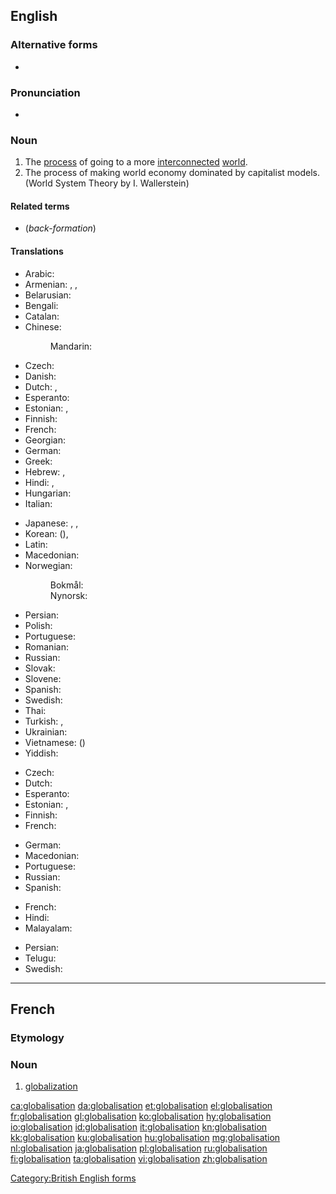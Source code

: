 ==English==

===Alternative forms===
* {{l|en|globalization}}

===Pronunciation===
* {{rhymes|eɪʃən|lang=en}}

===Noun===
{{wikipedia}}
{{en-noun|~}}

# The [[process]] of going to a more [[interconnected]] [[world]].
# The process of making world economy dominated by capitalist models. (World System Theory by I. Wallerstein)

====Related terms====
* {{l|en|globalise}} (''back-formation'')

====Translations====
{{trans-top|process of going to a more interconnected world}}
* Arabic: {{t|ar|عَوْلَمَة|f}}
* Armenian: {{t|hy|գլոբալիզացիա}}, {{t|hy|համաշխարհայնացում}}, {{t+|hy|գլոբալացում}}
* Belarusian: {{t|be|глабалізацыя|f}}
* Bengali: {{t|bn|বিশ্বায়ন}}
* Catalan: {{t+|ca|globalització|f}}
* Chinese:
*: Mandarin: {{t+|cmn|全球化|tr=quánqiúhuà}}
* Czech: {{t+|cs|globalizace|f}}
* Danish: {{t|da|globalisering|c}}
* Dutch: {{t+|nl|globalisering|f}}, {{t|nl|mondialisering|f}}
* Esperanto: {{t|eo|tutmondiĝo}}
* Estonian: {{t|et|üleilmastumine}}, {{t|et|globaliseerumine}}
* Finnish: {{t+|fi|globalisaatio}}
* French: {{t+|fr|mondialisation|f}}
* Georgian: {{t|ka|გლობალიზაცია}}
* German: {{t+|de|Globalisierung|f}}
* Greek: {{t+|el|παγκοσμιοποίηση}}
* Hebrew: {{t|he|גלובליזציה}}, {{t|he|גלאָבאַליסאַטיאָן}}
* Hindi: {{t|hi|हलिमिकरण|tr=halimikaraṇ}}, {{t|hi|वैश्वीकरण|tr=vaiśvīkaraṇ}}
* Hungarian: {{t+|hu|globalizáció}}
* Italian: {{t+|it|globalizzazione}}
{{trans-mid}}
* Japanese: {{t+|ja|グローバリゼーション|tr=gurōbarizēshon}}, {{t|ja|グローバライゼーション|tr=gurōbaraizēshon}}, {{t+|ja|グローバル化|tr=gurōbaru-ka}}
* Korean: {{t|ko|세계화|sc=Hang}} ({{t|ko|世界化|sc=Hani}}), {{t|ko|글로벌화|sc=Hang}}
* Latin: {{t|la|globalizatio}}
* Macedonian: {{t|mk|глобализа́ција|f}}
* Norwegian:
*: Bokmål: {{t|nb|globalisering|m|f}}
*: Nynorsk: {{t|nn|globalisering|f}}
* Persian: {{t|fa|جهانی‌سازی|tr=jahanisazi}}
* Polish: {{t+|pl|globalizacja|f}}
* Portuguese: {{t+|pt|globalização|f}}
* Romanian: {{t|ro|globalizare|f}}
* Russian: {{t+|ru|глобализа́ция|f}}
* Slovak: {{t|sk|globalizácia|f}}
* Slovene: {{t|sl|globalizacija|f}}
* Spanish: {{t+|es|globalización|f}}
* Swedish: {{t+|sv|globalisering|c}}
* Thai: {{t+|th|โลกาภิวัตน์|tr=oh-gaa pí-wát}}
* Turkish: {{t+|tr|küreselleşme}}, {{t+|tr|globalleşme}}
* Ukrainian: {{t|uk|глобаліза́ція|f}}
* Vietnamese: {{t+|vi|toàn cầu hóa}} ({{t|vi|全球化|sc=Hani}})
* Yiddish: {{t|yi|גלאָבאַליזאַציע|f}}
{{trans-bottom}}

{{trans-top|process of making world economy dominated by capitalist models}}
* Czech: {{t+|cs|globalizace|f}}
* Dutch: {{t+|nl|globalisering|f}}
* Esperanto: {{t|eo|tutmondiĝo}}
* Estonian: {{t|et|üleilmastumine}}, {{t|et|globaliseerumine}}
* Finnish: {{t+|fi|globalisaatio}}
* French: {{t+|fr|mondialisation|f}}
{{trans-mid}}
* German: {{t+|de|Globalisierung|f}}
* Macedonian: {{t|mk|глобализа́ција|f}}
* Portuguese: {{t+|pt|globalização|f}}
* Russian: {{t+|ru|глобализа́ция|f}}
* Spanish: {{t|es|mundialización|f}}
{{trans-bottom}}

{{checktrans-top}}
* French: {{t-check|fr|mondialisation|f}}
* Hindi: {{t-check|hi|tr=bhumandikaran}}
* Malayalam: {{t-check|ml|ആഗോളവത്ക്കരണം}} {{attention|ml|2=was "[[ആഗോളവത്ക്കരണം]] [[āgołavatkaraņam]]"}}
{{trans-mid}}
* Persian: {{t-check|fa|جهانی‌سازی|tr=jahanisazi|sc=fa-Arab}}
* Telugu: {{t-check|te|ప్రపంచీకరణ}}
* Swedish: {{t-check|sv|globalisation}}
{{trans-bottom}}

[[Category:British English forms]]

----

==French==

===Etymology===
{{suffix|globaliser|ation|lang=fr}}

===Noun===
{{fr-noun|f}}

# [[globalization]]

[[ca:globalisation]]
[[da:globalisation]]
[[et:globalisation]]
[[el:globalisation]]
[[fr:globalisation]]
[[gl:globalisation]]
[[ko:globalisation]]
[[hy:globalisation]]
[[io:globalisation]]
[[id:globalisation]]
[[it:globalisation]]
[[kn:globalisation]]
[[kk:globalisation]]
[[ku:globalisation]]
[[hu:globalisation]]
[[mg:globalisation]]
[[nl:globalisation]]
[[ja:globalisation]]
[[pl:globalisation]]
[[ru:globalisation]]
[[fi:globalisation]]
[[ta:globalisation]]
[[vi:globalisation]]
[[zh:globalisation]]